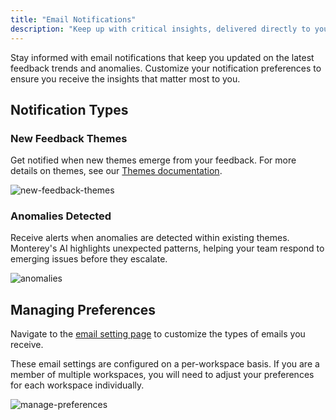 ```yaml
---
title: "Email Notifications"
description: "Keep up with critical insights, delivered directly to your inbox"
---
```


Stay informed with email notifications that keep you updated on the latest feedback trends and anomalies. Customize your notification preferences to ensure you receive the insights that matter most to you.

## Notification Types

### New Feedback Themes

Get notified when new themes emerge from your feedback. For more details on themes, see our [Themes documentation](/themes).

![new-feedback-themes](/images/email-notifications/new-feedback-themes.png)

### Anomalies Detected

Receive alerts when anomalies are detected within existing themes. Monterey's AI highlights unexpected patterns, helping your team respond to emerging issues before they escalate.

![anomalies](/images/email-notifications/anomalies.png)

## Managing Preferences

Navigate to the [email setting page](https://app.monterey.ai/w/default/settings/emails/) to customize the types of emails you receive.

<Note>
  These email settings are configured on a per-workspace basis. If you are a
  member of multiple workspaces, you will need to adjust your preferences for
  each workspace individually.
</Note>

![manage-preferences](/images/email-notifications/manage-preferences.png)
